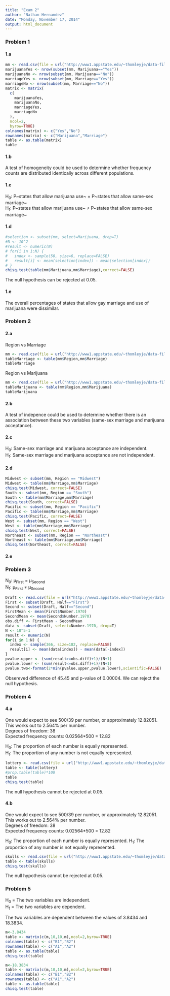 ---
title: "Exam 2"
author: "Nathan Hernandez"
date: "Monday, November 17, 2014"
output: html_document
---

### Problem 1
#### 1.a
```{r,echo=FALSE}
mm <- read.csv(file = url("http://www1.appstate.edu/~thomleyje/data-files/MandM.csv"))
marijuanaYes <- nrow(subset(mm, Marijuana=="Yes"))
marijuanaNo <- nrow(subset(mm, Marijuana=="No"))
marriageYes <- nrow(subset(mm, Marriage=="Yes"))
marriageNo <- nrow(subset(mm, Marriage=="No"))
matrix <- matrix(
  c(
    marijuanaYes,
    marijuanaNo,
    marriageYes,
    marriageNo
  ),
  ncol=2, 
  byrow=TRUE)
colnames(matrix) <- c("Yes","No")
rownames(matrix) <- c("Marijuana","Marriage")
table <- as.table(matrix)
table
```

#### 1.b
A test of homogeneity could be used to determine whether frequency counts are distributed identically across different populations.

#### 1.c
H~0~: P~states that allow marijuana use~ = P~states that allow same-sex marriage~  
H~1~: P~states that allow marijuana use~ ≠ P~states that allow same-sex marriage~

#### 1.d
```{r,echo=FALSE}
#selection <- subset(mm, select=Marijuana, drop=T)
#N <- 10^2
#result <- numeric(N)
# for(i in 1:N) {
#   index <- sample(50, size=6, replace=FALSE)
#   result[i] <- mean(selection[index]) - mean(selection[index])
# }
chisq.test(table(mm$Marijuana,mm$Marriage),correct=FALSE)
```
The null hypothesis can be rejected at 0.05.  

#### 1.e
The overall percentages of states that allow gay marriage and use of marijuana were dissimilar.

### Problem 2
#### 2.a
Region vs Marriage
```{r,echo=FALSE}
mm <- read.csv(file = url("http://www1.appstate.edu/~thomleyje/data-files/MandM.csv"))
tableMarriage <- table(mm$Region,mm$Marriage)
tableMarriage
```

Region vs Marijuana
```{r,echo=FALSE}
mm <- read.csv(file = url("http://www1.appstate.edu/~thomleyje/data-files/MandM.csv"))
tableMarijuana <- table(mm$Region,mm$Marijuana)
tableMarijuana
```

#### 2.b
A test of indepence could be used to determine whether there is an association between these two variables (same-sex marriage and marijuana acceptance).

#### 2.c
H~0~: Same-sex marriage and marijuana acceptance are independent.  
H~1~: Same-sex marriage and marijuana acceptance are not independent.

#### 2.d
```{r,echo=FALSE}
Midwest <- subset(mm, Region == "Midwest")
Midwest <- table(mm$Marriage,mm$Marriage)
chisq.test(Midwest, correct=FALSE)
South <- subset(mm, Region == "South")
South <- table(mm$Marriage,mm$Marriage)
chisq.test(South, correct=FALSE)
Pacific <- subset(mm, Region == "Pacific")
Pacific <- table(mm$Marriage,mm$Marriage)
chisq.test(Pacific, correct=FALSE)
West <- subset(mm, Region == "West")
West <- table(mm$Marriage,mm$Marriage)
chisq.test(West, correct=FALSE)
Northeast <- subset(mm, Region == "Northeast")
Northeast <- table(mm$Marriage,mm$Marriage)
chisq.test(Northeast, correct=FALSE)
```

#### 2.e



### Problem 3
N~0~: μ~First~ = μ~Second~  
N~1~: μ~First~ ≠ μ~Second~

```{r}
Draft <- read.csv(file = url("http://www1.appstate.edu/~thomleyje/data-files/Draft.csv"))
First <- subset(Draft, Half=="First")
Second <- subset(Draft, Half=="Second")
FirstMean <- mean(First$Number.1970)
SecondMean <- mean(Second$Number.1970)
obs.diff <- FirstMean - SecondMean
data <- subset(Draft, select=Number.1970, drop=T)
N <- 10^5-1
result <- numeric(N)
for(i in 1:N) {
  index <- sample(366, size=182, replace=FALSE)
  result[i] <- mean(data[index]) - mean(data[-index])
}
pvalue.upper <- (sum(result>=obs.diff)+1)/(N+1)
pvalue.lower <- (sum(result<=obs.diff)+1)/(N+1)
pvalue.two<-format(2*min(pvalue.upper,pvalue.lower),scientific=FALSE)
```
Obsereved difference of 45.45 and p-value of 0.00004. We can reject the null hypothesis.

### Problem 4
#### 4.a
One would expect to see 500/39 per number, or approximately 12.82051. This works out to 2.564% per number.  
Degrees of freedom: 38  
Expected frequency counts: 0.02564*500 = 12.82  

H~0~: The proportion of each number is equally represented.  
H~1~: The proportion of any number is not equally represented.

```{r,echo=FALSE}
lottery <- read.csv(file = url("http://www1.appstate.edu/~thomleyje/data-files/Lottery.csv"))
table <- table(lottery)
#prop.table(table)*100
table
chisq.test(table)
```
The null hypothesis cannot be rejected at 0.05.  

#### 4.b
One would expect to see 500/39 per number, or approximately 12.82051. This works out to 2.564% per number.  
Degrees of freedom: 38  
Expected frequency counts: 0.02564*500 = 12.82  

H~0~: The proportion of each number is equally represented.
H~1~: The proportion of any number is not equally represented.

```{r,echo=FALSE}
skulls <- read.csv(file = url("http://www1.appstate.edu/~thomleyje/data-files/EgyptianSkullsA.csv"))
table <- table(skulls)
chisq.test(skulls)
```
The null hypothesis cannot be rejected at 0.05.  



### Problem 5
H~0~ = The two variables are independent.  
H~1~ = The two variables are dependent.

The two variables are dependent between  the values of 3.8434 and 18.3834.  
```{r,echo=FALSE}
m<-3.8434
table <- matrix(c(m,10,10,m),ncol=2,byrow=TRUE)
colnames(table) <- c("B1","B2")
rownames(table) <- c("A1","A2")
table <- as.table(table)
chisq.test(table)

m<-18.3834
table <- matrix(c(m,10,10,m),ncol=2,byrow=TRUE)
colnames(table) <- c("B1","B2")
rownames(table) <- c("A1","A2")
table <- as.table(table)
chisq.test(table)
```
